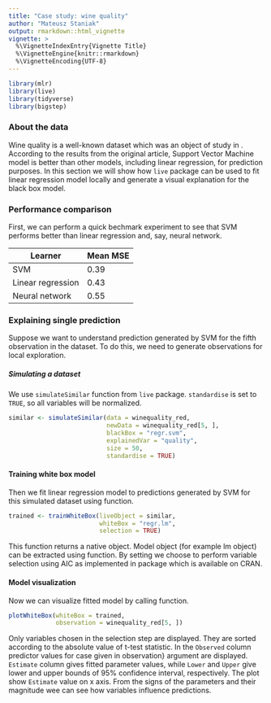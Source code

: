 ```yaml
---
title: "Case study: wine quality"
author: "Mateusz Staniak"
output: rmarkdown::html_vignette
vignette: >
  %\VignetteIndexEntry{Vignette Title}
  %\VignetteEngine{knitr::rmarkdown}
  %\VignetteEncoding{UTF-8}
---
```


```r
library(mlr)
library(live)
library(tidyverse)
library(bigstep)
```

### About the data 

Wine quality is a well-known dataset which was an object of study in . <!-- dodać cytowanie -->
According to the results from the original article, Support Vector Machine model is better than other models, including linear regression, for prediction purposes.
In this section we will show how `live` package can be used to fit linear regression model locally and generate a visual explanation for the black box model.

### Performance comparison

First, we can perform a quick bechmark experiment to see that SVM performs better than linear regression and, say, neural network.

| Learner | Mean MSE |
| ------- | -------- | 
| SVM | 0.39 |
| Linear regression | 0.43 | 
| Neural network | 0.55 | 

### Explaining single prediction

Suppose we want to understand prediction generated by SVM for the fifth observation in the dataset.
To do this, we need to generate observations for local exploration.

##### Simulating a dataset

We use `simulateSimilar` function from `live` package.
`standardise` is set to `TRUE`, so all variables will be normalized.
```r
similar <- simulateSimilar(data = winequality_red,
                           newData = winequality_red[5, ], 
                           blackBox = "regr.svm", 
                           explainedVar = "quality", 
                           size = 50,
                           standardise = TRUE)
```

#### Training white box model

Then we fit linear regression model to predictions generated by SVM for this simulated dataset using \texttt{trainWhiteBox} function.
```r
trained <- trainWhiteBox(liveObject = similar, 
                         whiteBox = "regr.lm", 
                         selection = TRUE)
```

This function returns a native \texttt{mlr} object.
Model object (for example lm object) can be extracted using \texttt{getLearnerModel} function.
By setting \texttt{selection = TRUE} we choose to perform variable selection using AIC as implemented in \texttt{bigstep} package which is available on CRAN.

#### Model visualization

Now we can visualize fitted model by calling \texttt{plotWhiteBox} function.
```r
plotWhiteBox(whiteBox = trained,
             observation = winequality_red[5, ])
```

Only variables chosen in the selection step are displayed.
They are sorted according to the absolute value of t-test statistic.
In the `Observed` column predictor values for case given in observation} argument are displayed.
`Estimate` column gives fitted parameter values, while `Lower` and `Upper` give lower and upper bounds of 95\% confidence interval, respectively.
The plot show `Estimate` value on x axis.
From the signs of the parameters and their magnitude wee can see how variables influence predictions.

